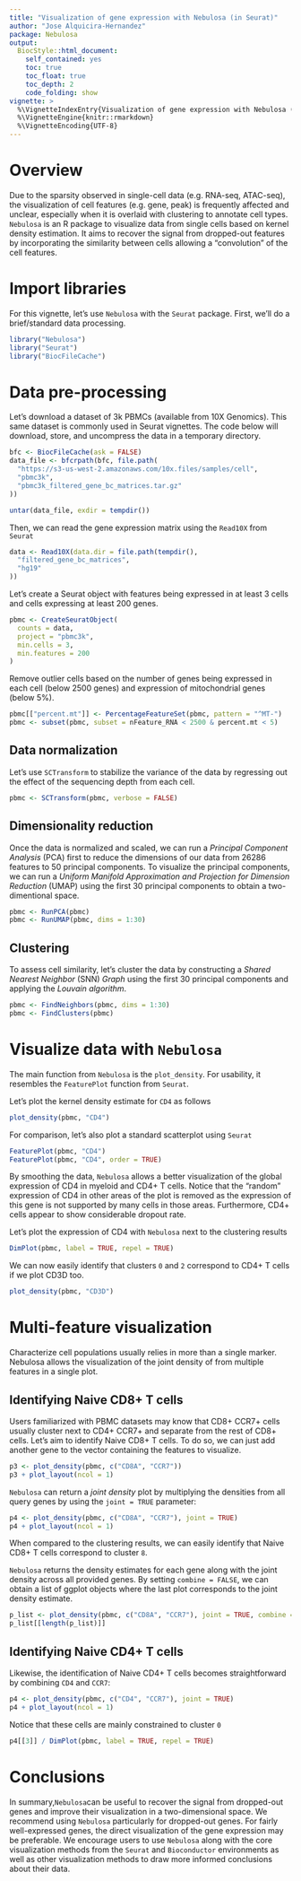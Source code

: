 ```yaml
---
title: "Visualization of gene expression with Nebulosa (in Seurat)"
author: "Jose Alquicira-Hernandez"
package: Nebulosa
output: 
  BiocStyle::html_document:
    self_contained: yes
    toc: true
    toc_float: true
    toc_depth: 2
    code_folding: show
vignette: >
  %\VignetteIndexEntry{Visualization of gene expression with Nebulosa (in Seurat)}
  %\VignetteEngine{knitr::rmarkdown}
  %\VignetteEncoding{UTF-8}  
---
```


# Overview

Due to the sparsity observed in single-cell data (e.g. RNA-seq, ATAC-seq), the 
visualization of cell features (e.g. gene, peak)  is frequently affected and 
unclear, especially when it is overlaid with clustering to annotate cell 
types. `Nebulosa` is an R package to visualize data from single cells based on 
kernel density estimation. It aims to recover the signal from dropped-out 
features by incorporating the similarity between cells allowing a "convolution" 
of the cell features.

# Import libraries
  
For this vignette, let's use `Nebulosa` with the `Seurat` package. 
First, we'll do a brief/standard data processing.

```r
library("Nebulosa")
library("Seurat")
library("BiocFileCache")
```

# Data pre-processing

Let's download a dataset of 3k PBMCs (available from 10X Genomics). This same 
dataset is commonly used in Seurat vignettes. The code below will download, 
store, and uncompress the data in a temporary directory.

```r
bfc <- BiocFileCache(ask = FALSE)
data_file <- bfcrpath(bfc, file.path(
  "https://s3-us-west-2.amazonaws.com/10x.files/samples/cell",
  "pbmc3k",
  "pbmc3k_filtered_gene_bc_matrices.tar.gz"
))

untar(data_file, exdir = tempdir())
```

Then, we can read the gene expression matrix using the `Read10X` from `Seurat`

```r
data <- Read10X(data.dir = file.path(tempdir(),
  "filtered_gene_bc_matrices",
  "hg19"
))
```

Let's create a Seurat object with features being expressed in at least 3 cells 
and cells expressing at least 200 genes.

```r
pbmc <- CreateSeuratObject(
  counts = data,
  project = "pbmc3k",
  min.cells = 3,
  min.features = 200
)
```

Remove outlier cells based on the number of genes being expressed in each cell 
(below 2500 genes) and expression of mitochondrial genes (below 5%).

```r
pbmc[["percent.mt"]] <- PercentageFeatureSet(pbmc, pattern = "^MT-")
pbmc <- subset(pbmc, subset = nFeature_RNA < 2500 & percent.mt < 5)
```

## Data normalization

Let's use `SCTransform` to stabilize the variance of the data by regressing out 
the effect of the sequencing depth from each cell.

```r
pbmc <- SCTransform(pbmc, verbose = FALSE)
```

## Dimensionality reduction

Once the data is normalized and scaled, we can run a 
_Principal Component Analysis_  (PCA) first to reduce the dimensions of our 
data from 26286 features to 50 principal components. To visualize the principal 
components, we can run a
_Uniform Manifold Approximation and Projection for Dimension Reduction_ (UMAP) 
using the first 30 principal components to obtain a two-dimentional space.

```r
pbmc <- RunPCA(pbmc)
pbmc <- RunUMAP(pbmc, dims = 1:30)
```

## Clustering

To assess cell similarity, let's cluster the data by constructing a 
_Shared Nearest Neighbor _(SNN) _Graph_ using the first 30 principal components 
and applying the _Louvain algorithm_.

```r
pbmc <- FindNeighbors(pbmc, dims = 1:30)
pbmc <- FindClusters(pbmc)
```


# Visualize data with `Nebulosa`

The main function from `Nebulosa` is the `plot_density`. For usability, it 
resembles the `FeaturePlot` function from `Seurat`. 

Let's plot the kernel density estimate for `CD4` as follows

```r
plot_density(pbmc, "CD4")
```

For comparison, let's also plot a standard scatterplot using `Seurat`

```r
FeaturePlot(pbmc, "CD4")
FeaturePlot(pbmc, "CD4", order = TRUE)
```

By smoothing the data, `Nebulosa` allows a better visualization of the global 
expression of CD4 in myeloid and CD4+ T cells. Notice that the "random" 
expression of CD4 in other areas of the plot is removed as the expression of 
this gene is not supported by many cells in those areas. Furthermore, CD4+ 
cells appear to show considerable dropout rate.

Let's plot the expression of CD4 with `Nebulosa` next to the clustering results

```r
DimPlot(pbmc, label = TRUE, repel = TRUE)
```

We can now easily identify that clusters `0` and `2` correspond to CD4+ T cells
if we plot CD3D too.

```r
plot_density(pbmc, "CD3D")
```

# Multi-feature visualization

Characterize cell populations usually relies in more than a single marker. 
Nebulosa allows the visualization of the joint density of from multiple 
features in a single plot.

## Identifying Naive CD8+ T cells

Users familiarized with PBMC datasets may know that CD8+ CCR7+ cells usually 
cluster next to CD4+ CCR7+ and separate from the rest of CD8+ cells. Let's aim 
to identify Naive CD8+ T cells. To do so, we can just add another gene to the 
vector containing the features to visualize. 

```r
p3 <- plot_density(pbmc, c("CD8A", "CCR7"))
p3 + plot_layout(ncol = 1)
```

`Nebulosa` can return a *joint density* plot by multiplying the densities 
from all query genes by using the `joint = TRUE` parameter:

```r
p4 <- plot_density(pbmc, c("CD8A", "CCR7"), joint = TRUE)
p4 + plot_layout(ncol = 1)
```

When compared to the clustering results, we can easily identify that Naive 
CD8+ T cells correspond to cluster `8`. 


`Nebulosa` returns the density estimates for each gene along with the joint 
density across all provided genes. By setting `combine = FALSE`, we can obtain 
a list of ggplot objects where the last plot corresponds to the joint density 
estimate.


```r
p_list <- plot_density(pbmc, c("CD8A", "CCR7"), joint = TRUE, combine = FALSE)
p_list[[length(p_list)]]
```

## Identifying Naive CD4+ T cells

Likewise, the identification of Naive CD4+ T cells becomes straightforward by 
combining `CD4` and `CCR7`:

```r
p4 <- plot_density(pbmc, c("CD4", "CCR7"), joint = TRUE)
p4 + plot_layout(ncol = 1)
```

Notice that these cells are mainly constrained to cluster `0`

```r
p4[[3]] / DimPlot(pbmc, label = TRUE, repel = TRUE)
```

# Conclusions

In summary,`Nebulosa`can be useful to recover the signal from dropped-out genes
and improve their visualization in a two-dimensional space. We recommend using 
`Nebulosa` particularly for dropped-out genes. For fairly well-expressed genes, 
the direct visualization of the gene expression may be preferable. We encourage 
users to use `Nebulosa` along with the core visualization methods from the 
`Seurat` and `Bioconductor` environments as well as other visualization methods 
to draw more informed conclusions about their data.
